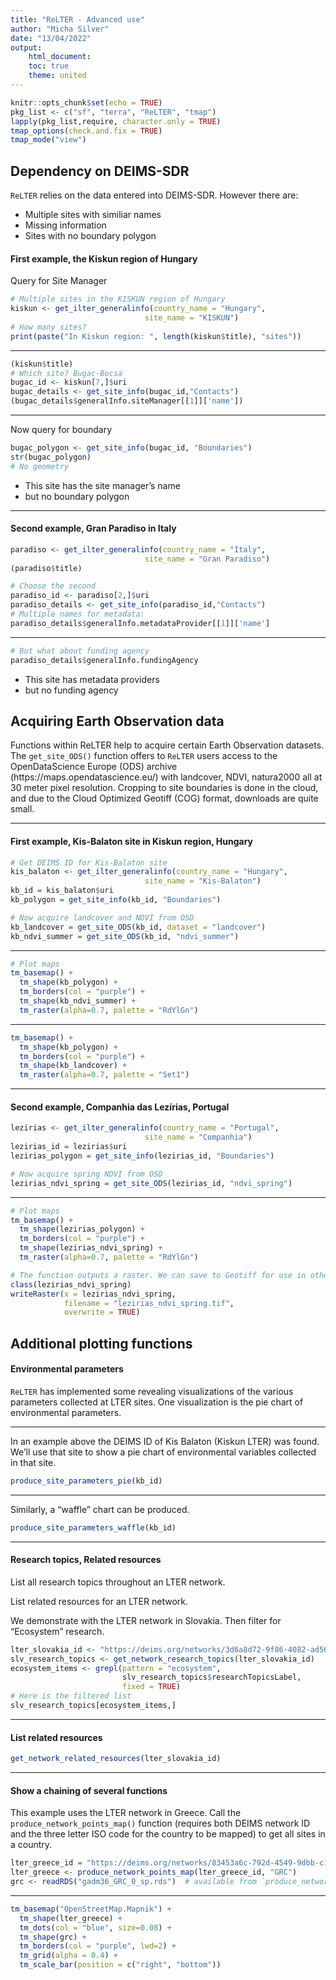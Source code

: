 ```yaml
---
title: "ReLTER - Advanced use"
author: "Micha Silver"
date: "13/04/2022"
output:
    html_document:
    toc: true
    theme: united
---
```


<!-- [Back to TOC](index.html) -->

```r
knitr::opts_chunk$set(echo = TRUE)
pkg_list <- c("sf", "terra", "ReLTER", "tmap")
lapply(pkg_list,require, character.only = TRUE)
tmap_options(check.and.fix = TRUE)
tmap_mode("view")
```

## Dependency on DEIMS-SDR

`ReLTER` relies on the data entered into DEIMS-SDR. However there are:

 - Multiple sites with similiar names
 - Missing information
 - Sites with no boundary polygon
 
#### First example, the Kiskun region of Hungary

Query for Site Manager

```r
# Multiple sites in the KISKUN region of Hungary
kiskun <- get_ilter_generalinfo(country_name = "Hungary",
                              site_name = "KISKUN")
# How many sites?
print(paste("In Kiskun region: ", length(kiskun$title), "sites"))
```

----

```r
(kiskun$title)
# Which site? Bugac-Bocsa
bugac_id <- kiskun[7,]$uri
bugac_details <- get_site_info(bugac_id,"Contacts")
(bugac_details$generalInfo.siteManager[[1]]['name'])
```

----

Now query for boundary

```r
bugac_polygon <- get_site_info(bugac_id, "Boundaries")
str(bugac_polygon)
# No geometry
```

 - This site has the site manager's name
 - but no boundary polygon
 
----

#### Second example, Gran Paradiso in Italy

```r
paradiso <- get_ilter_generalinfo(country_name = "Italy",
                              site_name = "Gran Paradiso")
(paradiso$title)

# Choose the second
paradiso_id <- paradiso[2,]$uri
paradiso_details <- get_site_info(paradiso_id,"Contacts")
# Multiple names for metadata:
paradiso_details$generalInfo.metadataProvider[[1]]['name']
```

----

```r
# But what about funding agency
paradiso_details$generalInfo.fundingAgency
```

 - This site has metadata providers
 - but no funding agency


## Acquiring Earth Observation data

Functions within ReLTER help to acquire certain Earth Observation datasets. The `get_site_ODS()` function offers to `ReLTER` users access to the OpenDataScience Europe (ODS) archive (https://maps.opendatascience.eu/) with landcover, NDVI, natura2000 all at 30 meter pixel resolution. Cropping to site boundaries is done in the cloud, and due to the Cloud Optimized Geotiff (COG) format, downloads are quite small. 

----

#### First example, Kis-Balaton site in Kiskun region, Hungary

```r
# Get DEIMS ID for Kis-Balaton site 
kis_balaton <- get_ilter_generalinfo(country_name = "Hungary",
                              site_name = "Kis-Balaton")
kb_id = kis_balaton$uri
kb_polygon = get_site_info(kb_id, "Boundaries")

# Now acquire landcover and NDVI from OSD
kb_landcover = get_site_ODS(kb_id, dataset = "landcover")
kb_ndvi_summer = get_site_ODS(kb_id, "ndvi_summer")
```

----

```r
# Plot maps
tm_basemap() + 
  tm_shape(kb_polygon) +
  tm_borders(col = "purple") + 
  tm_shape(kb_ndvi_summer) +
  tm_raster(alpha=0.7, palette = "RdYlGn")
```
----
 
```r
tm_basemap() + 
  tm_shape(kb_polygon) +
  tm_borders(col = "purple") + 
  tm_shape(kb_landcover) +
  tm_raster(alpha=0.7, palette = "Set1")
```

----

#### Second example, Companhia das Lezírias, Portugal

```r
lezirias <- get_ilter_generalinfo(country_name = "Portugal",
                              site_name = "Companhia")
lezirias_id = lezirias$uri
lezirias_polygon = get_site_info(lezirias_id, "Boundaries")

# Now acquire spring NDVI from OSD
lezirias_ndvi_spring = get_site_ODS(lezirias_id, "ndvi_spring")
```

----

```r
# Plot maps
tm_basemap() + 
  tm_shape(lezirias_polygon) +
  tm_borders(col = "purple") + 
  tm_shape(lezirias_ndvi_spring) +
  tm_raster(alpha=0.7, palette = "RdYlGn")

# The function outputs a raster. We can save to Geotiff for use in other GIS
class(lezirias_ndvi_spring)
writeRaster(x = lezirias_ndvi_spring,
            filename = "lezirias_ndvi_spring.tif",
            overwrite = TRUE)
```

 
## Additional plotting functions

#### Environmental parameters

`ReLTER` has implemented some revealing visualizations of the various parameters collected at LTER sites. One visualization is the pie chart of environmental parameters.

----

In an example above the DEIMS ID of Kis Balaton (Kiskun LTER) was found. We'll use that site to show a pie chart of environmental variables collected in that site.

```r
produce_site_parameters_pie(kb_id)
```

----

Similarly, a "waffle" chart can be produced.

```r
produce_site_parameters_waffle(kb_id)
```

----

#### Research topics, Related resources

List all research topics throughout an LTER network.

List related resources for an LTER network.

We demonstrate with the LTER network in Slovakia. Then filter for "Ecosystem" research.

```r
lter_slovakia_id <- "https://deims.org/networks/3d6a8d72-9f86-4082-ad56-a361b4cdc8a0"
slv_research_topics <- get_network_research_topics(lter_slovakia_id)
ecosystem_items <- grepl(pattern = "ecosystem",
                         slv_research_topics$researchTopicsLabel,
                         fixed = TRUE)
# Here is the filtered list
slv_research_topics[ecosystem_items,]
```

----

#### List related resources
```r
get_network_related_resources(lter_slovakia_id)
```

----

#### Show a chaining of several functions

This example uses the LTER network in Greece. Call the `produce_network_points_map()` function (requires both DEIMS network ID and the three letter ISO code for the country to be mapped) to get all sites in a country.

```r
lter_greece_id = "https://deims.org/networks/83453a6c-792d-4549-9dbb-c17ced2e0cc3"
lter_greece <- produce_network_points_map(lter_greece_id, "GRC")
grc <- readRDS("gadm36_GRC_0_sp.rds")  # available from `produce_network_points_map()
```

----

```r
tm_basemap("OpenStreetMap.Mapnik") + 
  tm_shape(lter_greece) + 
  tm_dots(col = "blue", size=0.08) +
  tm_shape(grc) + 
  tm_borders(col = "purple", lwd=2) +
  tm_grid(alpha = 0.4) +
  tm_scale_bar(position = c("right", "bottom"))
```

<!-- [Back to TOC](index.html) -->
